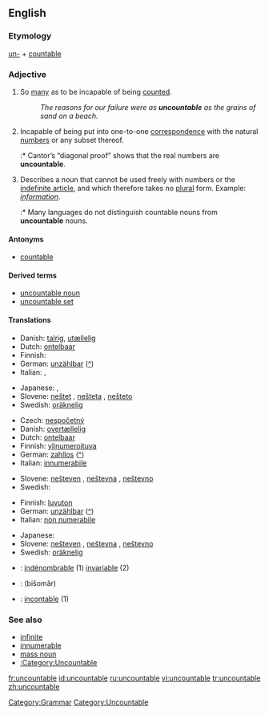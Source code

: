 ==English==

===Etymology===
[[un-#English|un-]] + [[countable]]

===Adjective===
{{en-adj-notcomp}}

# So [[many]] as to be incapable of being [[count]]ed.
#: ''The reasons for our failure were as '''uncountable''' as the grains of sand on a beach.''
# {{math}} Incapable of being put into one-to-one [[correspondence]] with the natural [[number]]s or any subset thereof.
#:* Cantor’s “diagonal proof” shows that the real numbers are '''uncountable'''.
# {{Linguistics}} Describes a noun that cannot be used freely with numbers or the [[indefinite article]], and which therefore takes no [[plural]] form.  Example: ''[[information]]''.
#:* Many languages do not distinguish countable nouns from '''uncountable''' nouns.

====Antonyms====
*[[countable]]

====Derived terms====
*[[uncountable noun]]
*[[uncountable set]]

====Translations====
{{trans-top|too many to be counted}}
* Danish: [[talrig]], [[utællelig]]
* Dutch: [[ontelbaar]]
* Finnish: {{t-|fi|lukematon}}
* German: [[unzählbar]] ([[:de:unzählbar|^]])
* Italian: {{t+|it|innumerevole}}, {{t+|it|incalcolabile}}
{{trans-mid}}
* Japanese: {{t|ja|無数の|tr=musū-no|sc=Jpan}}, {{t|ja|数えきれないほどの|tr=kazoe kirenai hodo no|sc=Jpan}}
* Slovene: [[neštet]] {{m}}, [[nešteta]] {{f}}, [[nešteto]] {{n}}
* Swedish: [[oräknelig]]
{{trans-bottom}}

{{trans-top|mathematics: incapable of being enumerated by natural numbers}}
* Czech: [[nespočetný]] {{m}}
* Danish: [[overtællelig]]
* Dutch: [[ontelbaar]]
* Finnish: [[ylinumeroituva]]
* German: [[zahllos]] ([[:de:zahllos|^]])
* Italian: [[innumerabile]]
{{trans-mid}}
* Slovene: [[nešteven]] {{m}}, [[neštevna]] {{f}}, [[neštevno]] {{n}}
* Swedish: {{t+|sv|ouppräknelig}}
{{trans-bottom}}

{{trans-top|linguistics: about a noun which cannot be counted}}
* Finnish: [[luvuton]]
* German: [[unzählbar]] ([[:de:unzählbar|^]])
* Italian: [[non numerabile]]
{{trans-mid}}
* Japanese: {{t-|ja|不可算|tr=fukasan|sc=Jpan}}
* Slovene: [[nešteven]] {{m}}, [[neštevna]] {{f}}, [[neštevno]] {{n}}
* Swedish: [[oräknelig]]
{{trans-bottom}}

{{checktrans-top}}
*{{ttbc|French}}: [[indénombrable]] (1) [[invariable]] (2)
*{{ttbc|Persian}}: {{FAchar|[[بیشمار]]}} (bišomâr)
*{{ttbc|Spanish}}: [[incontable]] (1)
{{trans-bottom}}

===See also===
*[[infinite]]
*[[innumerable]]
*[[mass noun]]
*[[:Category:Uncountable]]

[[Category:Grammar]]
[[Category:Uncountable]]

[[fr:uncountable]]
[[id:uncountable]]
[[ru:uncountable]]
[[vi:uncountable]]
[[tr:uncountable]]
[[zh:uncountable]]